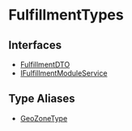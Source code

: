 
# FulfillmentTypes

## Interfaces

- [FulfillmentDTO](FulfillmentTypes/interfaces/types.FulfillmentTypes.FulfillmentDTO.mdx)
- [IFulfillmentModuleService](FulfillmentTypes/interfaces/types.FulfillmentTypes.IFulfillmentModuleService.mdx)

## Type Aliases

- [GeoZoneType](FulfillmentTypes/types/types.FulfillmentTypes.GeoZoneType.mdx)
